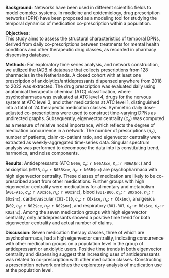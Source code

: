 **Background:**
Networks have been used in different scientific fields to model complex systems. In medicine and epidemiology, drug prescription networks (DPN) have been proposed as a modeling tool for studying the temporal dynamics of medication co-prescription within a population.

**Objectives:**  
This study aims to assess the structural characteristics of temporal DPNs, derived from daily co-prescriptions between treatments for mental health conditions and other therapeutic drug classes, as recorded in pharmacy dispensing database.

**Methods:**
For  exploratory time series analysis, and network construction, we utilized the IADB.nl database that collects prescriptions from 128 pharmacies in the Netherlands. A closed cohort with at least one prescription of anxiolytics/antidepressants dispensed anywhere from 2018 to 2022 was extracted. The drug prescription was evaluated daily using anatomical therapeutic chemical (ATC) classification, where psychopharmaca was evaluated at ATC level 4, drugs for the nervous system at ATC level 3, and other medications at ATC level 1, distinguished into a total of 24 therapeutic medication classes. Symmetric daily dose-adjusted co-prescriptions were used to construct time-varying DPNs as undirected graphs. Subsequently, eigenvector centrality ($c_e$) was computed as a measure of relative nodal importance, which reflects the degree of medication concurrence in a network. The number of prescriptions ($n_c$), number of patients, claim-to-patient ratio, and eigenvector centrality were extracted as weekly-aggregated time-series data. Singular spectrum analysis was performed to decompose the data into its constituting trend, harmonics, and noise components.

**Results:**
Antidepressants (ATC `N06A`, $c_e$: `r N06A$ce`, $n_c$: `r N06A$nc`) and anxiolytics (`N05B`, $c_e$: `r N05B$ce`, $n_c$: `r N05B$nc`) are psychopharmaca with high eigenvector centrality. These classes of medication are likely to be co-prescribed apart from other medications. Further groups with high eigenvector centrality were medications for alimentary and metabolism (`A01-A16`, $c_e$: `r A0x$ce`, $n_c$: `r A0x$nc`), blood (`B01-B06`, $c_e$: `r B0x$ce`, $n_c$: `r B0x$nc`), cardiovascular (`C01-C10`, $c_e$: `r C0x$ce`, $n_c$: `r C0x$nc`), analgesics (`N02`, $c_e$: `r N02$ce`, $n_c$: `r N02$nc`), and respiratory (`R01-R07`, $c_e$: `r R0x$ce`, $n_c$: `r R0x$nc`). Among the seven medication groups with high eigenvector centrality, only antidepressants showed a positive time trend for both eigenvector centrality and actual number of claims.

**Discussion:**
Seven medication therapy classes, three of which are psychopharmaca, had a high eigenvector centrality, indicating concurrence with other medication groups on a population level in the group of antidepressant or anxiolytic users. Positive time trends in both eigenvector centrality and dispensing suggest that increasing uses of antidepressants was related to co-prescription with other medication classes. Constructing a prescription network enriches the exploratory analysis of medication use at the population level.
